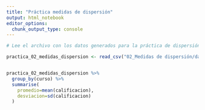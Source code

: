 ```yaml
---
title: "Práctica medidas de dispersión"
output: html_notebook
editor_options: 
  chunk_output_type: console
---
```




```r

# Lee el archivo con los datos generados para la práctica de dispersión

practica_02_medidas_dispersion <- read_csv("02_Medidas de dispersión/datos_practicas_medidas_dispersion.csv")


practica_02_medidas_dispersion %>% 
  group_by(curso) %>% 
  summarise(
    promedio=mean(calificacion),
    desviacion=sd(calificacion)
  )



```

